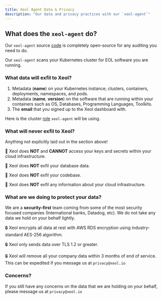 ```yaml
---
title: Xeol Agent Data & Privacy
description: "Our data and privacy practices with our `xeol-agent`"
---
```


## What does the `xeol-agent` do?

<Note>Our `xeol-agent` source [code](https://github.com/xeol-io/xeol-agent) is completely open-source for any auditing you need to do.</Note>

Our `xeol-agent` scans your Kubernetes cluster for EOL software you are running.


### What data will exfil to Xeol?
1. Metadata (**name**) on your Kubernetes instance; clusters, containers, deployments, namespaces, and pods.
2. Metadata (**name**, **version**) on the software that are running within your containers such as OS, Databases, Programming Languages, Toolkits.
3. The **email** that you signed up to the Xeol dashboard with.

<Info>Here is the cluster [role](https://github.com/xeol-io/xeol-charts/blob/main/stable/xeol-agent/templates/cluster-role-readonly.yaml) `xeol-agent` will be using.</Info>


### What will never exfil to Xeol?
Anything not explicitly laid out in the section above!

🚫 Xeol does **NOT** and **CANNOT** access your keys and secrets within your cloud infrastructure.

🚫 Xeol does **NOT** exfil your database data.

🚫 Xeol does **NOT** exfil your codebase.

🚫 Xeol does **NOT** exfil any information about your cloud infrastructure.


### What are we doing to protect your data?
We are a **security-first** team coming from some of the most security focused companies (International banks, Datadog, etc). We do not take any data we hold on your behalf lightly.

🔒 Xeol encrypts all data at rest with AWS RDS encryption using industry-standard AES-256 algorithm.

🔒 Xeol only sends data over TLS 1.2 or greater.

🔒 Xeol will remove all your company data within 3 months of end of service. This can be expedited if you message us at `privacy@xeol.io`


### Concerns?
If you still have any concerns on the data that we are holding on your behalf, please message us at `privacy@xeol.io`
